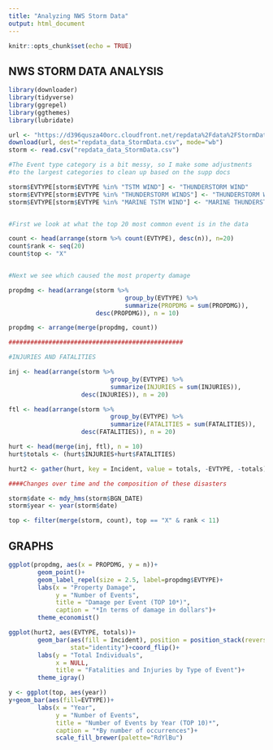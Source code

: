 ---
title: "Analyzing NWS Storm Data"
output: html_document
---

```{r setup, include=FALSE}
knitr::opts_chunk$set(echo = TRUE)
```

## NWS STORM DATA ANALYSIS


```{r storm}
library(downloader)
library(tidyverse)
library(ggrepel)
library(ggthemes)
library(lubridate)

url <- "https://d396qusza40orc.cloudfront.net/repdata%2Fdata%2FStormData.csv.bz2" 
download(url, dest="repdata_data_StormData.csv", mode="wb")
storm <- read.csv("repdata_data_StormData.csv")

#The Event type category is a bit messy, so I make some adjustments
#to the largest categories to clean up based on the supp docs

storm$EVTYPE[storm$EVTYPE %in% "TSTM WIND"] <- "THUNDERSTORM WIND"
storm$EVTYPE[storm$EVTYPE %in% "THUNDERSTORM WINDS"] <- "THUNDERSTORM WIND"
storm$EVTYPE[storm$EVTYPE %in% "MARINE TSTM WIND"] <- "MARINE THUNDERSTORM WIND"


#First we look at what the top 20 most common event is in the data

count <- head(arrange(storm %>% count(EVTYPE), desc(n)), n=20)
count$rank <- seq(20)
count$top <- "X"


#Next we see which caused the most property damage

propdmg <- head(arrange(storm %>% 
                                group_by(EVTYPE) %>% 
                                summarize(PROPDMG = sum(PROPDMG)),
                        desc(PROPDMG)), n = 10)

propdmg <- arrange(merge(propdmg, count))

################################################

#INJURIES AND FATALITIES

inj <- head(arrange(storm %>% 
                            group_by(EVTYPE) %>% 
                            summarize(INJURIES = sum(INJURIES)),
                    desc(INJURIES)), n = 20)

ftl <- head(arrange(storm %>% 
                            group_by(EVTYPE) %>% 
                            summarize(FATALITIES = sum(FATALITIES)),
                    desc(FATALITIES)), n = 20)

hurt <- head(merge(inj, ftl), n = 10)
hurt$totals <- (hurt$INJURIES+hurt$FATALITIES)

hurt2 <- gather(hurt, key = Incident, value = totals, -EVTYPE, -totals)

####Changes over time and the composition of these disasters

storm$date <- mdy_hms(storm$BGN_DATE)
storm$year <- year(storm$date)

top <- filter(merge(storm, count), top == "X" & rank < 11)

```

## GRAPHS

```{r storm, echo=FALSE}

ggplot(propdmg, aes(x = PROPDMG, y = n))+
        geom_point()+
        geom_label_repel(size = 2.5, label=propdmg$EVTYPE)+
        labs(x = "Property Damage",
             y = "Number of Events",
             title = "Damage per Event (TOP 10*)",
             caption = "*In terms of damage in dollars")+
        theme_economist()

ggplot(hurt2, aes(EVTYPE, totals))+
        geom_bar(aes(fill = Incident), position = position_stack(reverse = TRUE),
                 stat="identity")+coord_flip()+
        labs(y = "Total Individuals",
             x = NULL,
             title = "Fatalities and Injuries by Type of Event")+
        theme_igray()

y <- ggplot(top, aes(year))
y+geom_bar(aes(fill=EVTYPE))+
        labs(x = "Year",
             y = "Number of Events",
             title = "Number of Events by Year (TOP 10)*",
             caption = "*By number of occurrences")+
             scale_fill_brewer(palette="RdYlBu")

```
